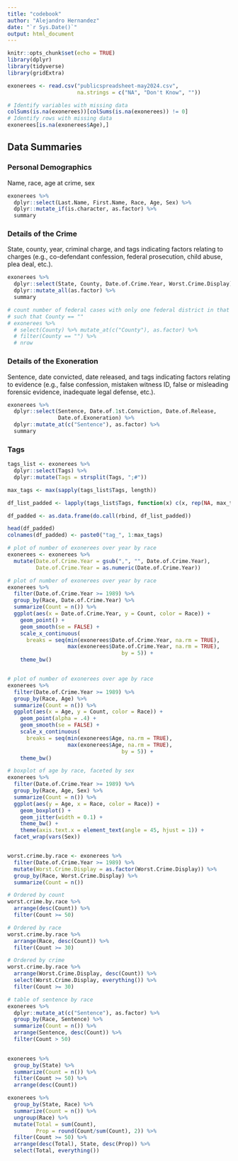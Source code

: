 ```yaml
---
title: "codebook"
author: "Alejandro Hernandez"
date: "`r Sys.Date()`"
output: html_document
---
```


```r
knitr::opts_chunk$set(echo = TRUE)
library(dplyr)
library(tidyverse)
library(gridExtra)
```

```r
exonerees <- read.csv("publicspreadsheet-may2024.csv",
                      na.strings = c("NA", "Don't Know", ""))

# Identify variables with missing data
colSums(is.na(exonerees))[colSums(is.na(exonerees)) != 0]
# Identify rows with missing data
exonerees[is.na(exonerees$Age),]
```

## Data Summaries

### Personal Demographics 
Name, race, age at crime, sex

```r
exonerees %>%
  dplyr::select(Last.Name, First.Name, Race, Age, Sex) %>%
  dplyr::mutate_if(is.character, as.factor) %>%
  summary
```

### Details of the Crime 
State, county, year, criminal charge, and tags indicating factors relating to charges (e.g., co-defendant confession, federal prosecution, child abuse, plea deal, etc.). 

```r
exonerees %>%
  dplyr::select(State, County, Date.of.Crime.Year, Worst.Crime.Display) %>%
  dplyr::mutate_all(as.factor) %>%
  summary

# count number of federal cases with only one federal district in that state,
# such that County == ""
# exonerees %>%
  # select(County) %>% mutate_at(c("County"), as.factor) %>%
  # filter(County == "") %>%
  # nrow
```

### Details of the Exoneration 
Sentence, date convicted, date released, and tags indicating factors relating to evidence (e.g., false confession, mistaken witness ID, false or misleading forensic evidence, inadequate legal defense, etc.).

```r
exonerees %>%
  dplyr::select(Sentence, Date.of.1st.Conviction, Date.of.Release, 
                Date.of.Exoneration) %>%
  dplyr::mutate_at(c("Sentence"), as.factor) %>%
  summary
```
### Tags

```r
tags_list <- exonerees %>%
  dplyr::select(Tags) %>%
  dplyr::mutate(Tags = strsplit(Tags, ";#"))

max_tags <- max(sapply(tags_list$Tags, length))

df_list_padded <- lapply(tags_list$Tags, function(x) c(x, rep(NA, max_tags - length(x))))

df_padded <- as.data.frame(do.call(rbind, df_list_padded))

head(df_padded)
colnames(df_padded) <- paste0("tag_", 1:max_tags)

```
```r
# plot of number of exonerees over year by race
exonerees <- exonerees %>%
  mutate(Date.of.Crime.Year = gsub(",", "", Date.of.Crime.Year),
         Date.of.Crime.Year = as.numeric(Date.of.Crime.Year))

# plot of number of exonerees over year by race
exonerees %>%
  filter(Date.of.Crime.Year >= 1989) %>%
  group_by(Race, Date.of.Crime.Year) %>%
  summarize(Count = n()) %>%
  ggplot(aes(x = Date.of.Crime.Year, y = Count, color = Race)) +
    geom_point() +
    geom_smooth(se = FALSE) +
    scale_x_continuous(
      breaks = seq(min(exonerees$Date.of.Crime.Year, na.rm = TRUE),
                   max(exonerees$Date.of.Crime.Year, na.rm = TRUE),
                                    by = 5)) +
    theme_bw()


# plot of number of exonerees over age by race
exonerees %>%
  filter(Date.of.Crime.Year >= 1989) %>%
  group_by(Race, Age) %>%
  summarize(Count = n()) %>%
  ggplot(aes(x = Age, y = Count, color = Race)) +
    geom_point(alpha = .4) +
    geom_smooth(se = FALSE) +
    scale_x_continuous(
      breaks = seq(min(exonerees$Age, na.rm = TRUE),
                   max(exonerees$Age, na.rm = TRUE),
                                    by = 5)) +
    theme_bw()

# boxplot of age by race, faceted by sex 
exonerees %>%
  filter(Date.of.Crime.Year >= 1989) %>%
  group_by(Race, Age, Sex) %>%
  summarize(Count = n()) %>%
  ggplot(aes(y = Age, x = Race, color = Race)) +
    geom_boxplot() +
    geom_jitter(width = 0.1) +
    theme_bw() +
    theme(axis.text.x = element_text(angle = 45, hjust = 1)) +
  facet_wrap(vars(Sex))


worst.crime.by.race <- exonerees %>%
  filter(Date.of.Crime.Year >= 1989) %>%
  mutate(Worst.Crime.Display = as.factor(Worst.Crime.Display)) %>%
  group_by(Race, Worst.Crime.Display) %>%
  summarize(Count = n())

# Ordered by count
worst.crime.by.race %>%
  arrange(desc(Count)) %>%
  filter(Count >= 50)

# Ordered by race
worst.crime.by.race %>%
  arrange(Race, desc(Count)) %>%
  filter(Count >= 30)

# Ordered by crime
worst.crime.by.race %>%
  arrange(Worst.Crime.Display, desc(Count)) %>%
  select(Worst.Crime.Display, everything()) %>%
  filter(Count >= 30)

# table of sentence by race
exonerees %>%
  dplyr::mutate_at(c("Sentence"), as.factor) %>%
  group_by(Race, Sentence) %>%
  summarize(Count = n()) %>%
  arrange(Sentence, desc(Count)) %>%
  filter(Count > 50)
  

exonerees %>%
  group_by(State) %>%
  summarize(Count = n()) %>%
  filter(Count >= 50) %>%
  arrange(desc(Count))

exonerees %>%
  group_by(State, Race) %>%
  summarize(Count = n()) %>%
  ungroup(Race) %>%
  mutate(Total = sum(Count),
         Prop = round(Count/sum(Count), 2)) %>%
  filter(Count >= 50) %>%
  arrange(desc(Total), State, desc(Prop)) %>%
  select(Total, everything())
```



